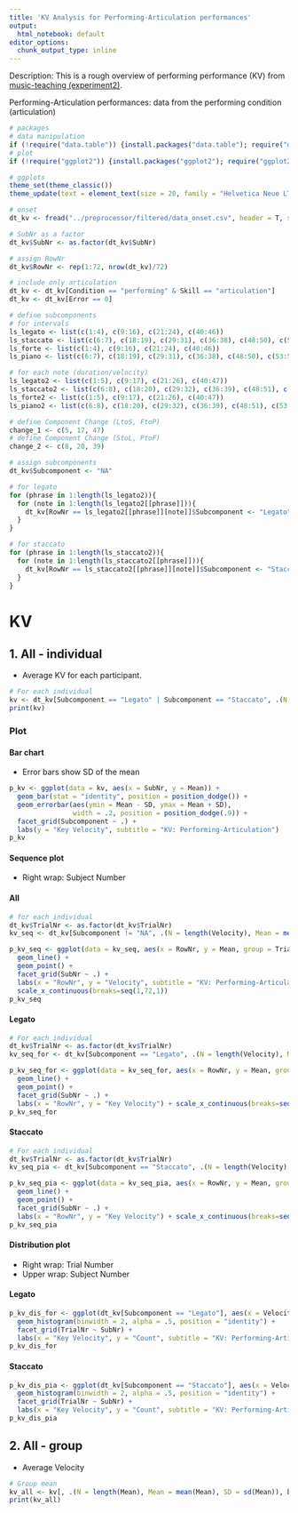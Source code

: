 ```yaml
---
title: 'KV Analysis for Performing-Articulation performances'
output:
  html_notebook: default
editor_options: 
  chunk_output_type: inline
---
```


Description: This is a rough overview of performing performance (KV) from [music-teaching (experiment2)](https://github.com/atsukotominaga/music-teaching/tree/main/experiment-2).

Performing-Articulation performances: data from the performing condition (articulation)

```r
# packages
# data manipulation
if (!require("data.table")) {install.packages("data.table"); require("data.table")}
# plot
if (!require("ggplot2")) {install.packages("ggplot2"); require("ggplot2")}

# ggplots
theme_set(theme_classic())
theme_update(text = element_text(size = 20, family = "Helvetica Neue LT Std 57 Condensed"), legend.position = "bottom")
```

```r
# onset
dt_kv <- fread("../preprocessor/filtered/data_onset.csv", header = T, sep = ",", dec = ".") # read a filtered csv

# SubNr as a factor
dt_kv$SubNr <- as.factor(dt_kv$SubNr)

# assign RowNr
dt_kv$RowNr <- rep(1:72, nrow(dt_kv)/72)

# include only articulation
dt_kv <- dt_kv[Condition == "performing" & Skill == "articulation"]
dt_kv <- dt_kv[Error == 0]
```

```r
# define subcomponents
# for intervals
ls_legato <- list(c(1:4), c(9:16), c(21:24), c(40:46))
ls_staccato <- list(c(6:7), c(18:19), c(29:31), c(36:38), c(48:50), c(53:55), c(58:64))
ls_forte <- list(c(1:4), c(9:16), c(21:24), c(40:46))
ls_piano <- list(c(6:7), c(18:19), c(29:31), c(36:38), c(48:50), c(53:55), c(58:64))

# for each note (duration/velocity)
ls_legato2 <- list(c(1:5), c(9:17), c(21:26), c(40:47))
ls_staccato2 <- list(c(6:8), c(18:20), c(29:32), c(36:39), c(48:51), c(53:56), c(58:65))
ls_forte2 <- list(c(1:5), c(9:17), c(21:26), c(40:47))
ls_piano2 <- list(c(6:8), c(18:20), c(29:32), c(36:39), c(48:51), c(53:56), c(58:65))

# define Component Change (LtoS, FtoP)
change_1 <- c(5, 17, 47)
# define Component Change (StoL, PtoF)
change_2 <- c(8, 20, 39)

# assign subcomponents
dt_kv$Subcomponent <- "NA"

# for legato
for (phrase in 1:length(ls_legato2)){
  for (note in 1:length(ls_legato2[[phrase]])){
    dt_kv[RowNr == ls_legato2[[phrase]][note]]$Subcomponent <- "Legato"
  }
}

# for staccato
for (phrase in 1:length(ls_staccato2)){
  for (note in 1:length(ls_staccato2[[phrase]])){
    dt_kv[RowNr == ls_staccato2[[phrase]][note]]$Subcomponent <- "Staccato"
  }
}
```

# KV
## 1. All - individual
- Average KV for each participant.

```r
# For each individual
kv <- dt_kv[Subcomponent == "Legato" | Subcomponent == "Staccato", .(N = length(Velocity), Mean = mean(Velocity), SD = sd(Velocity)), by = .(SubNr, Subcomponent)]
print(kv)
```

### Plot
#### Bar chart
- Error bars show SD of the mean

```r
p_kv <- ggplot(data = kv, aes(x = SubNr, y = Mean)) +
  geom_bar(stat = "identity", position = position_dodge()) +
  geom_errorbar(aes(ymin = Mean - SD, ymax = Mean + SD),
                width = .2, position = position_dodge(.9)) +
  facet_grid(Subcomponent ~ .) +
  labs(y = "Key Velocity", subtitle = "KV: Performing-Articulation")
p_kv
```

#### Sequence plot
- Right wrap: Subject Number

#### All
```r
# for each individual
dt_kv$TrialNr <- as.factor(dt_kv$TrialNr)
kv_seq <- dt_kv[Subcomponent != "NA", .(N = length(Velocity), Mean = mean(Velocity)), .(SubNr, TrialNr, RowNr)]

p_kv_seq <- ggplot(data = kv_seq, aes(x = RowNr, y = Mean, group = TrialNr, colour = TrialNr)) +
  geom_line() +
  geom_point() +
  facet_grid(SubNr ~ .) +
  labs(x = "RowNr", y = "Velocity", subtitle = "KV: Performing-Articulation(All)") +
  scale_x_continuous(breaks=seq(1,72,1))
p_kv_seq
```

#### Legato
```r
# For each individual
dt_kv$TrialNr <- as.factor(dt_kv$TrialNr)
kv_seq_for <- dt_kv[Subcomponent == "Legato", .(N = length(Velocity), Mean = mean(Velocity)), by = .(SubNr, TrialNr, RowNr)]

p_kv_seq_for <- ggplot(data = kv_seq_for, aes(x = RowNr, y = Mean, group = TrialNr, colour = TrialNr)) +
  geom_line() +
  geom_point() +
  facet_grid(SubNr ~ .) +
  labs(x = "RowNr", y = "Key Velocity") + scale_x_continuous(breaks=seq(1,72,1))
p_kv_seq_for
```

#### Staccato
```r
# For each individual
dt_kv$TrialNr <- as.factor(dt_kv$TrialNr)
kv_seq_pia <- dt_kv[Subcomponent == "Staccato", .(N = length(Velocity), Mean = mean(Velocity)), by = .(SubNr, TrialNr, RowNr)]

p_kv_seq_pia <- ggplot(data = kv_seq_pia, aes(x = RowNr, y = Mean, group = TrialNr, colour = TrialNr)) +
  geom_line() +
  geom_point() +
  facet_grid(SubNr ~ .) +
  labs(x = "RowNr", y = "Key Velocity") + scale_x_continuous(breaks=seq(1,72,1))
p_kv_seq_pia
```

#### Distribution plot
- Right wrap: Trial Number
- Upper wrap: Subject Number

#### Legato
```r
p_kv_dis_for <- ggplot(dt_kv[Subcomponent == "Legato"], aes(x = Velocity)) +
  geom_histogram(binwidth = 2, alpha = .5, position = "identity") +
  facet_grid(TrialNr ~ SubNr) +
  labs(x = "Key Velocity", y = "Count", subtitle = "KV: Performing-Articulation(Legato)")
p_kv_dis_for
```

#### Staccato
```r
p_kv_dis_pia <- ggplot(dt_kv[Subcomponent == "Staccato"], aes(x = Velocity)) +
  geom_histogram(binwidth = 2, alpha = .5, position = "identity") +
  facet_grid(TrialNr ~ SubNr) +
  labs(x = "Key Velocity", y = "Count", subtitle = "KV: Performing-Articulation(Staccato)")
p_kv_dis_pia
```

## 2. All - group
- Average Velocity

```r
# Group mean
kv_all <- kv[, .(N = length(Mean), Mean = mean(Mean), SD = sd(Mean)), by = .(Subcomponent)]
print(kv_all)
```
